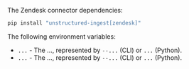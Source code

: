 The Zendesk connector dependencies:

```bash CLI, Python
pip install "unstructured-ingest[zendesk]"
```


<AdditionalIngestDependencies />

The following environment variables:

- `...` - The ..., represented by `--...` (CLI) or `...` (Python).
- `...` - The ..., represented by `--...` (CLI) or `...` (Python).